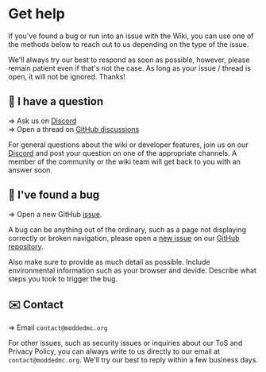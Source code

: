# Get help

If you've found a bug or run into an issue with the Wiki, you can use one of the methods below to reach out to us
depending on the type of the issue.

We'll always try our best to respond as soon as possible, however, please remain patient even if that's not the case.
As long as your issue / thread is open, it will not be ignored. Thanks! 

## 🙋 I have a question

=> Ask us on [Discord](https://discord.sinytra.org)  
=> Open a thread on [GitHub discussions](https://github.com/Sinytra/Wiki/discussions)

For general questions about the wiki or developer features, join us on our [Discord](https://discord.sinytra.org) and
post your question on one of the appropriate channels. A member of the community or the wiki team will get back to you 
with an answer soon.

## 🐞 I've found a bug

=> Open a new GitHub [issue](https://github.com/Sinytra/Wiki/issues/new).

A bug can be anything out of the ordinary, such as a page not displaying correctly or broken navigation, please
open a [new issue](https://github.com/Sinytra/Wiki/issues/new) on our [GitHub repository](https://github.com/Sinytra/Wiki).

Also make sure to provide as much detail as possible. Include environmental information such as your browser and devide.
Describe what steps you took to trigger the bug.

## ✉️ Contact

=> Email `contact@moddedmc.org`

For other issues, such as security issues or inquiries about our ToS and Privacy Policy, you can always write to us
directly to our email at `contact@moddedmc.org`. We'll try our best to reply within a few business days.
